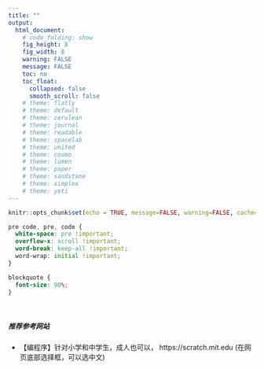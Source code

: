 ```yaml
---
title: ""
output:
  html_document:
    # code_folding: show
    fig_height: 8
    fig_width: 8
    warning: FALSE
    message: FALSE
    toc: no
    toc_float:
      collapsed: false
      smooth_scroll: false
    # theme: flatly
    # theme: default
    # theme: cerulean
    # theme: journal
    # theme: readable
    # theme: spacelab
    # theme: united
    # theme: cosmo
    # theme: lumen
    # theme: paper
    # theme: sandstone
    # theme: simplex
    # theme: yeti
---
```


```r
knitr::opts_chunk$set(echo = TRUE, message=FALSE, warning=FALSE, cache=TRUE)
```

```css
pre code, pre, code {
  white-space: pre !important;
  overflow-x: scroll !important;
  word-break: keep-all !important;
  word-wrap: initial !important;
}

blockquote {
  font-size: 90%;
}
```

\  
\  


##### 推荐参考网站

* 【编程序】针对小学和中学生，成人也可以， https://scratch.mit.edu (在网页底部选择框，可以选中文)


